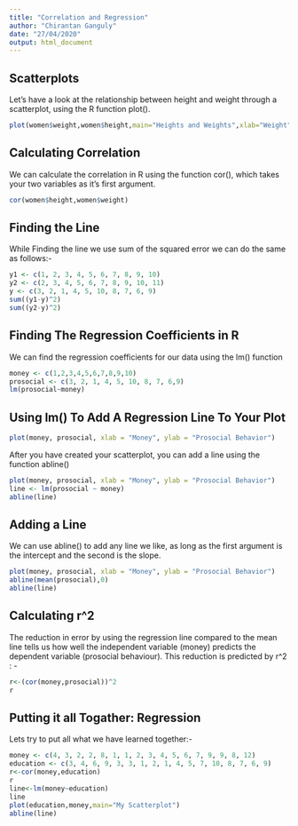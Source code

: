 ---
title: "Correlation and Regression"
author: "Chirantan Ganguly"
date: "27/04/2020"
output: html_document
---
## Scatterplots
Let's have a look at the relationship between height and weight through a scatterplot, using the R function plot().
```{r}
plot(women$weight,women$height,main="Heights and Weights",xlab="Weight",ylab="Height")
```

## Calculating Correlation
We can calculate the correlation in R using the function cor(), which takes your two variables as it's first argument. 
```{r}
cor(women$height,women$weight)
```

## Finding the Line
While Finding the line we use sum of the squared error we can do the same as follows:-
```{r}
y1 <- c(1, 2, 3, 4, 5, 6, 7, 8, 9, 10)
y2 <- c(2, 3, 4, 5, 6, 7, 8, 9, 10, 11)
y <- c(3, 2, 1, 4, 5, 10, 8, 7, 6, 9)
sum((y1-y)^2)
sum((y2-y)^2)
```

## Finding The Regression Coefficients in R
We can find the regression coefficients for our data using the lm() function
```{r}
money <- c(1,2,3,4,5,6,7,8,9,10)
prosocial <- c(3, 2, 1, 4, 5, 10, 8, 7, 6,9)
lm(prosocial~money)
```

## Using lm() To Add A Regression Line To Your Plot
```{r}
plot(money, prosocial, xlab = "Money", ylab = "Prosocial Behavior")
```
 After you have created your scatterplot, you can add a line using the function abline()
```{r}
plot(money, prosocial, xlab = "Money", ylab = "Prosocial Behavior")
line <- lm(prosocial ~ money)
abline(line)
```
 
## Adding a Line
We can use abline() to add any line we like, as long as the first argument is the intercept and the second is the slope.  
```{r}
plot(money, prosocial, xlab = "Money", ylab = "Prosocial Behavior")
abline(mean(prosocial),0)
abline(line)
```

## Calculating r^2
The reduction in error by using the regression line compared to the mean line tells us how well the independent variable (money) predicts the dependent variable (prosocial behaviour). This reduction is predicted by r^2 : -
```{r}
r<-(cor(money,prosocial))^2
r
```


## Putting it all Togather: Regression
Lets try to put all what we have learned together:-

```{r}
money <- c(4, 3, 2, 2, 8, 1, 1, 2, 3, 4, 5, 6, 7, 9, 9, 8, 12)
education <- c(3, 4, 6, 9, 3, 3, 1, 2, 1, 4, 5, 7, 10, 8, 7, 6, 9)
r<-cor(money,education)
r
line<-lm(money~education)
line
plot(education,money,main="My Scatterplot")
abline(line)
```

